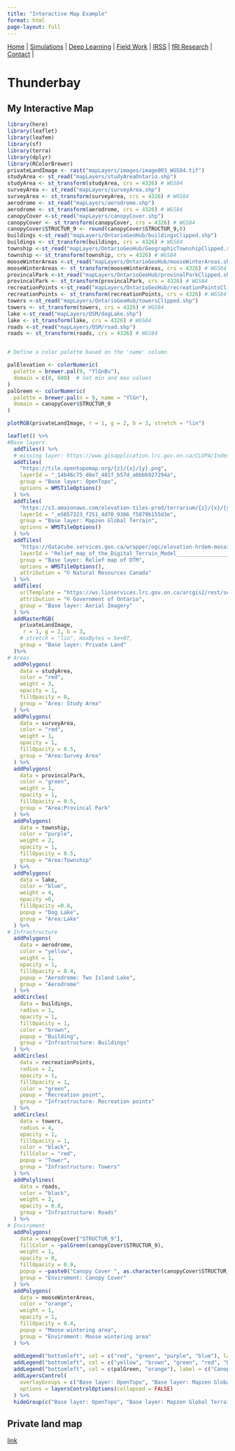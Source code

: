 ```yaml
---
title: "Interactive Map Example"
format: html
page-layout: full
---
```

| [Home](index.html) | [Simulations](sim.html) | [Deep Learning](dl.html) | [Field Work](fieldwork.html) | [IRSS](https://irsslab.forestry.ubc.ca/){target="_blank"} | [fRI Research](https://friresearch.ca/){target="_blank"} | [Contact](mailto:137965368+hambrecht@users.noreply.github.com) |
# Thunderbay

## My Interactive Map

```r
library(here)
library(leaflet)
library(leafem)
library(sf)
library(terra)
library(dplyr)
library(RColorBrewer)
privateLandImage <- rast("mapLayers/images/image003_WGS84.tif")
studyArea <- st_read("mapLayers/studyAreaOntario.shp")
studyArea <- st_transform(studyArea, crs = 4326) # WGS84
surveyArea <- st_read("mapLayers/surveyArea.shp")
surveyArea <- st_transform(surveyArea, crs = 4326) # WGS84
aerodrome <- st_read("mapLayers/aerodrome.shp")
aerodrome <- st_transform(aerodrome, crs = 4326) # WGS84
canopyCover <-st_read("mapLayers/canopyCover.shp")
canopyCover <- st_transform(canopyCover, crs = 4326) # WGS84
canopyCover$STRUCTUR_9 <- round(canopyCover$STRUCTUR_9,0)
buildings <-st_read("mapLayers/OntarioGeoHub/buildingsClipped.shp")
buildings <- st_transform(buildings, crs = 4326) # WGS84
township <-st_read("mapLayers/OntarioGeoHub/GeographicTownshipClipped.shp")
township <- st_transform(township, crs = 4326) # WGS84
mooseWinterAreas <-st_read("mapLayers/OntarioGeoHub/mooseWinterAreas.shp")
mooseWinterAreas <- st_transform(mooseWinterAreas, crs = 4326) # WGS84
provincalPark <-st_read("mapLayers/OntarioGeoHub/provinalParkClipped.shp")
provincalPark <- st_transform(provincalPark, crs = 4326) # WGS84
recreationPoints <-st_read("mapLayers/OntarioGeoHub/recreationPointsClipped.shp")
recreationPoints <- st_transform(recreationPoints, crs = 4326) # WGS84
towers <-st_read("mapLayers/OntarioGeoHub/towersClipped.shp")
towers <- st_transform(towers, crs = 4326) # WGS84
lake <-st_read("mapLayers/OSM/dogLake.shp")
lake <- st_transform(lake, crs = 4326) # WGS84
roads <-st_read("mapLayers/OSM/road.shp")
roads <- st_transform(roads, crs = 4326) # WGS84


# Define a color palette based on the 'name' column

palElevation <- colorNumeric(
  palette = brewer.pal(9, "YlGnBu"),
  domain = c(0, 600)  # Set min and max values
)
palGreen <- colorNumeric(
  palette = brewer.pal(n = 9, name = "YlGn"),
  domain = canopyCover$STRUCTUR_9
)

```
```r
plotRGB(privateLandImage, r = 1, g = 2, b = 3, stretch = "lin")
```
```r
leaflet() %>%
#Base layers
  addTiles() %>%
  # missing layer: https://www.gisapplication.lrc.gov.on.ca/CLUPA/Index.html?site=CLUPA&viewer=CLUPA&locale=en-US
  addTiles(
    "https://tile.opentopomap.org/{z}/{x}/{y}.png",
    layerId = "_14b46c75_d6e7_481f_b57d_a0bbb927294a",
    group = "Base layer: OpenTopo",
    options = WMSTileOptions()
  ) %>%
  addTiles(
    "https://s3.amazonaws.com/elevation-tiles-prod/terrarium/{z}/{x}/{y}.png",
    layerId = "_e5657323_f251_4d70_9366_f5879b155d3e",
    group = "Base layer: Mapzen Global Terrain",
    options = WMSTileOptions()
  ) %>%
  addTiles(
    "https://datacube.services.geo.ca/wrapper/ogc/elevation-hrdem-mosaic",
    layerId = "Relief_map_of_the_Digital_Terrain_Model____________________Carte_de_relief_du_Mod_le_Num_rique_de_Terrain__139f2d65_7f2c_44b9_834a_01214bd59908",
    group = "Base layer: Relief map of DTM",
    options = WMSTileOptions(),
    attribution = "© Natural Resources Canada"
  ) %>%
  addTiles(
    urlTemplate = "https://ws.lioservices.lrc.gov.on.ca/arcgis2/rest/services/LIO_Imagery/Ontario_Imagery_Web_Map_Service/MapServer/WMTS/tile/1.0.0/LIO_Imagery_Ontario_Imagery_Web_Map_Service/default/GoogleMapsCompatible/{z}/{y}/{x}.jpg",
    attribution = "© Government of Ontario",
    group = "Base layer: Aerial Imagery"
  ) %>%
  addRasterRGB(
    privateLandImage,
     r = 1, g = 2, b = 3,
    # stretch = "lin", maxBytes = 5e+07,
    group = "Base layer: Private Land"
  )%>%
# Areas
  addPolygons(
    data = studyArea,
    color = "red",
    weight = 3,
    opacity = 1,
    fillOpacity = 0,
    group = "Area: Study Area"
  ) %>%
  addPolygons(
    data = surveyArea,
    color = "red",
    weight = 1,
    opacity = 1,
    fillOpacity = 0.5,
    group = "Area:Survey Area"
  ) %>%
  addPolygons(
    data = provincalPark,
    color = "green",
    weight = 1,
    opacity = 1,
    fillOpacity = 0.5,
    group = "Area:Provincal Park"
  ) %>%
  addPolygons(
    data = township,
    color = "purple",
    weight = 2,
    opacity = 1,
    fillOpacity = 0.5,
    group = "Area:Township"
  ) %>%
  addPolygons(
    data = lake,
    color = "blue",
    weight = 4,
    opacity =0,
    fillOpacity =0.8,
    popup = "Dog Lake",
    group = "Area:Lake"
  ) %>%
# Infrastructure
  addPolygons(
    data = aerodrome,
    color = "yellow",
    weight = 1,
    opacity = 1,
    fillOpacity = 0.4,
    popup = "Aerodrome: Two Island Lake",
    group = "Aerodrome"
  ) %>%
  addCircles(
    data = buildings,
    radius = 1,
    opacity = 1,
    fillOpacity = 1,
    color = "brown",
    popup = "Building",
    group = "Infrastructure: Buildings"
  ) %>%
  addCircles(
    data = recreationPoints,
    radius = 2,
    opacity = 1,
    fillOpacity = 1,
    color = "green",
    popup = "Recreation point",
    group = "Infrastructure: Recreation points"
  ) %>%
  addCircles(
    data = towers,
    radius = 4,
    opacity = 1,
    fillOpacity = 1,
    color = "black",
    fillColor = "red",
    popup = "Tower",
    group = "Infrastructure: Towers"
  ) %>%
  addPolylines(
    data = roads,
    color = "black",
    weight = 2,
    opacity = 0.8,
    group = "Infrastructure: Roads"
  ) %>%
# Enviroment
  addPolygons(
    data = canopyCover["STRUCTUR_9"],
    fillColor = ~palGreen(canopyCover$STRUCTUR_9),
    weight = 1,
    opacity = 0,
    fillOpacity = 0.9,
    popup = ~paste0("Canopy Cover ", as.character(canopyCover$STRUCTUR_9),"%"),
    group = "Enviroment: Canopy Cover"
  ) %>%
  addPolygons(
    data = mooseWinterAreas,
    color = "orange",
    weight = 1,
    opacity = 1,
    fillOpacity = 0.4,
    popup = "Moose wintering area",
    group = "Enviroment: Moose wintering area"
  ) %>%
  
  addLegend("bottomleft", col = c("red", "green", "purple", "blue"), label = c("Survey area", "Provincal Park","Township", "Dog Lake"), title = "Area") %>%
  addLegend("bottomleft", col = c("yellow", "brown", "green", "red", "black"), label = c("Aerodrome: Two Island Lake", "Building", "Recreation point", "Tower", "Road"), title = "Infrastructure") %>%
  addLegend("bottomleft", col = c(palGreen, "orange"), label = c("Canopy Cover", "Moose Wintering Area"), title = "Enviroment") %>%
  addLayersControl(
    overlayGroups = c("Base layer: OpenTopo", "Base layer: Mapzen Global Terrain", "Base layer: Relief map of DTM", "Base layer: Aerial Imagery", "Base layer: Private Land", "Area:Survey Area", "Area:Provincal Park", "Area:Township", "Area:Lake", "Aerodrome", "Infrastructure: Buildings", "Infrastructure: Recreation points", "Infrastructure: Towers", "Infrastructure: Roads", "Enviroment: Canopy Cover","Enviroment: Moose wintering area"),
    options = layersControlOptions(collapsed = FALSE)
  ) %>%
  hideGroup(c("Base layer: OpenTopo", "Base layer: Mapzen Global Terrain", "Base layer: Relief map of DTM", "Base layer: Aerial Imagery", "Base layer: Private Land", "Area:Provincal Park", "Area:Township", "Area:Lake", "Aerodrome", "Infrastructure: Buildings", "Infrastructure: Recreation points", "Infrastructure: Towers", "Infrastructure: Roads", "Enviroment: Canopy Cover","Enviroment: Moose wintering area"))
```

## Private land map

[link](https://www.lioapplications.lrc.gov.on.ca/CLUPA/index.html?viewer=CLUPA.CLUPA&locale=en-CA)


